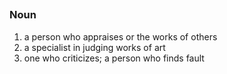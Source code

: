 =={{en}}==
===Noun===
# a person who appraises or the works of others
# a specialist in judging works of art
# one who criticizes; a person who finds fault